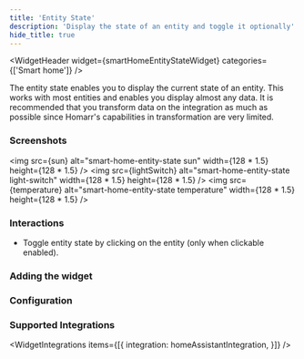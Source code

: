 ```yaml
---
title: 'Entity State'
description: 'Display the state of an entity and toggle it optionally'
hide_title: true
---
```




<WidgetHeader
  widget={smartHomeEntityStateWidget}
  categories={['Smart home']}
/>

The entity state enables you to display the current state of an entity.
This works with most entities and enables you display almost any data. 
It is recommended that you transform data on the integration as much as possible since Homarr's capabilities in transformation are very limited.

### Screenshots


<img src={sun} alt="smart-home-entity-state sun" width={128 * 1.5} height={128 * 1.5} />
<img src={lightSwitch} alt="smart-home-entity-state light-switch" width={128 * 1.5} height={128 * 1.5} />
<img src={temperature} alt="smart-home-entity-state temperature" width={128 * 1.5} height={128 * 1.5} />

### Interactions

- Toggle entity state by clicking on the entity (only when clickable enabled).

### Adding the widget

<AddingWidget />

### Configuration
<WidgetConfig configuration={smartHomeEntityStateWidget.configuration} />

### Supported Integrations

<WidgetIntegrations items={[{
    integration: homeAssistantIntegration,
}]} />